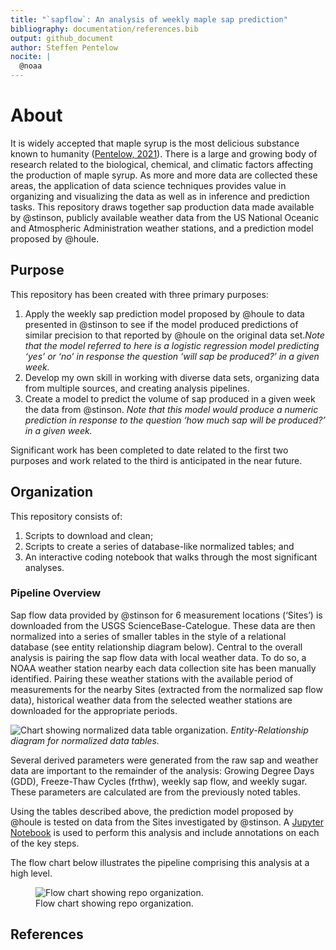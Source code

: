 ```yaml
---
title: "`sapflow`: An analysis of weekly maple sap prediction"
bibliography: documentation/references.bib
output: github_document
author: Steffen Pentelow
nocite: | 
  @noaa
---
```


# About

It is widely accepted that maple syrup is the most delicious substance known to humanity ([Pentelow, 2021](https://github.com/spentelow/sapflow)). There is a large and growing body of research related to the biological, chemical, and climatic factors affecting the production of maple syrup. As more and more data are collected these areas, the application of data science techniques provides value in organizing and visualizing the data as well as in inference and prediction tasks. This repository draws together sap production data made available by @stinson, publicly available weather data from the US National Oceanic and Atmospheric Administration weather stations, and a prediction model proposed by @houle.

## Purpose

This repository has been created with three primary purposes:

1.  Apply the weekly sap prediction model proposed by @houle to data presented in @stinson to see if the model produced predictions of similar precision to that reported by @houle on the original data set.*Note that the model referred to here is a logistic regression model predicting 'yes' or 'no' in response the question 'will sap be produced?' in a given week.*
2.  Develop my own skill in working with diverse data sets, organizing data from multiple sources, and creating analysis pipelines.
3.  Create a model to predict the volume of sap produced in a given week the data from @stinson. *Note that this model would produce a numeric prediction in response to the question 'how much sap will be produced?' in a given week.*

Significant work has been completed to date related to the first two purposes and work related to the third is anticipated in the near future.

## Organization

This repository consists of:

1. Scripts to download and clean;
1. Scripts to create a series of database-like normalized tables; and
1. An interactive coding notebook that walks through the most significant analyses.

### Pipeline Overview

Sap flow data provided by @stinson for 6 measurement locations ('Sites') is downloaded from the USGS ScienceBase-Catelogue.  These data are then normalized into a series of smaller tables in the style of a relational database (see entity relationship diagram below).  Central to the overall analysis is pairing the sap flow data with local weather data.  To do so, a NOAA weather station nearby each data collection site has been manually identified.  Pairing these weather stations with the available period of measurements for the nearby Sites (extracted from the normalized sap flow data), historical weather data from the selected weather stations are downloaded for the appropriate periods.

![Chart showing normalized data table organization.](documentation/img/norm_tables.svg)
*Entity-Relationship diagram for normalized data tables.*

Several derived parameters were generated from the raw sap and weather data are important to the remainder of the analysis: Growing Degree Days (GDD), Freeze-Thaw Cycles (frthw), weekly sap flow, and weekly sugar.  These parameters are calculated are from the previously noted tables.

Using the tables described above, the prediction model proposed by @houle is tested on data from the Sites investigated by @stinson.  A [Jupyter Notebook](documentation/weekly_analysis.ipynb) is used to perform this analysis and include annotations on each of the key steps.

The flow chart below illustrates the pipeline comprising this analysis at a high level.

![Flow chart showing repo organization.](documentation/img/Sapflow_org.svg)

## References
